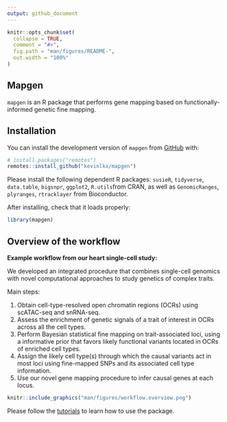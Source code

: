 ```yaml
---
output: github_document
---
```


<!-- README.md is generated from README.Rmd. Please edit that file -->

```r
knitr::opts_chunk$set(
  collapse = TRUE,
  comment = "#>",
  fig.path = "man/figures/README-",
  out.width = "100%"
)
```

## Mapgen

<!-- badges: start -->
<!-- badges: end -->

`mapgen` is an R package that performs gene mapping based on functionally-informed genetic fine mapping.

## Installation

You can install the development version of `mapgen` from [GitHub](https://github.com/xinhe-lab/mapgen) with:

```r
# install.packages("remotes")
remotes::install_github("kevinlkx/mapgen")
```

Please install the following dependent R packages: 
`susieR`, `tidyverse`, `data.table`, `bigsnpr`, `ggplot2`, `R.utils`from CRAN,
as well as `GenomicRanges`, `plyranges`, `rtracklayer` from Bioconductor.

After installing, check that it loads properly:
```r
library(mapgen)
```

## Overview of the workflow

**Example workflow from our heart single-cell study:**

We developed an integrated procedure that combines single-cell genomics with 
novel computational approaches to study genetics of complex traits.

Main steps:

   1. Obtain cell-type-resolved open chromatin regions (OCRs) using scATAC-seq and snRNA-seq. 
   2. Assess the enrichment of genetic signals of a trait of interest in OCRs across all the cell types.
   3. Perform Bayesian statistical fine mapping on trait-associated loci, 
   using a informative prior that favors likely 
   functional variants located in OCRs of enriched cell types. 
   4. Assign the likely cell type(s) through which the causal variants act in most loci 
   using fine-mapped SNPs and its associated cell type information.
   5. Use our novel gene mapping procedure to infer causal genes at each locus. 

```r
knitr::include_graphics("man/figures/workflow.overview.png")
```

Please follow the [tutorials](https://kevinlkx.github.io/mapgen/articles/index.html) 
to learn how to use the package. 


